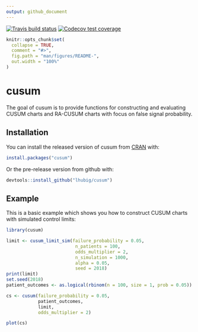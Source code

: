 ```yaml
---
output: github_document
---
```


<!-- README.md is generated from README.Rmd. Please edit that file -->

<!-- badges: start -->
[![Travis build status](https://travis-ci.org/lhubig/cusum.svg?branch=master)](https://travis-ci.org/lhubig/cusum)
[![Codecov test coverage](https://codecov.io/gh/lhubig/cusum/branch/master/graph/badge.svg)](https://codecov.io/gh/lhubig/cusum?branch=master)
<!-- badges: end -->


```r
knitr::opts_chunk$set(
  collapse = TRUE,
  comment = "#>",
  fig.path = "man/figures/README-",
  out.width = "100%"
)
```
# cusum

The goal of cusum is to provide functions for constructing and evaluating CUSUM charts and RA-CUSUM charts with focus on false signal probability.  

## Installation

You can install the released version of cusum from [CRAN](https://CRAN.R-project.org) with:

``` r
install.packages("cusum")
```

Or the pre-release version from github with:
``` r
devtools::install_github("lhubig/cusum")
```

## Example

This is a basic example which shows you how to construct CUSUM charts with simulated control limits:

```r
library(cusum)

limit <- cusum_limit_sim(failure_probability = 0.05,
                          n_patients = 100,
                          odds_multiplier = 2,
                          n_simulation = 1000,
                          alpha = 0.05,
                          seed = 2018)
print(limit)
set.seed(2018)
patient_outcomes <- as.logical(rbinom(n = 100, size = 1, prob = 0.05))

cs <- cusum(failure_probability = 0.05,
            patient_outcomes,
            limit,
            odds_multiplier = 2)

plot(cs)
```
